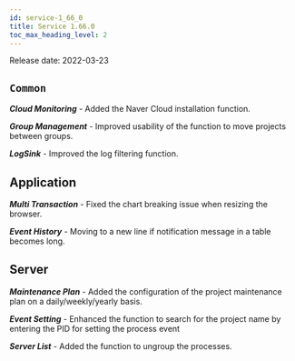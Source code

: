 ```yaml
---
id: service-1_66_0
title: Service 1.66.0
toc_max_heading_level: 2
---
```



Release date: 2022-03-23

## `Common`

**_Cloud Monitoring_** - Added the Naver Cloud installation function.

**_Group Management_** - Improved usability of the function to move projects between groups.

**_LogSink_** - Improved the log filtering function.

## Application

**_Multi Transaction_** - Fixed the chart breaking issue when resizing the browser.

**_Event History_** - Moving to a new line if notification message in a table becomes long.

## Server

**_Maintenance Plan_** - Added the configuration of the project maintenance plan on a daily/weekly/yearly basis. 

**_Event Setting_** - Enhanced the function to search for the project name by entering the PID for setting the process event

**_Server List_** - Added the function to ungroup the processes.
